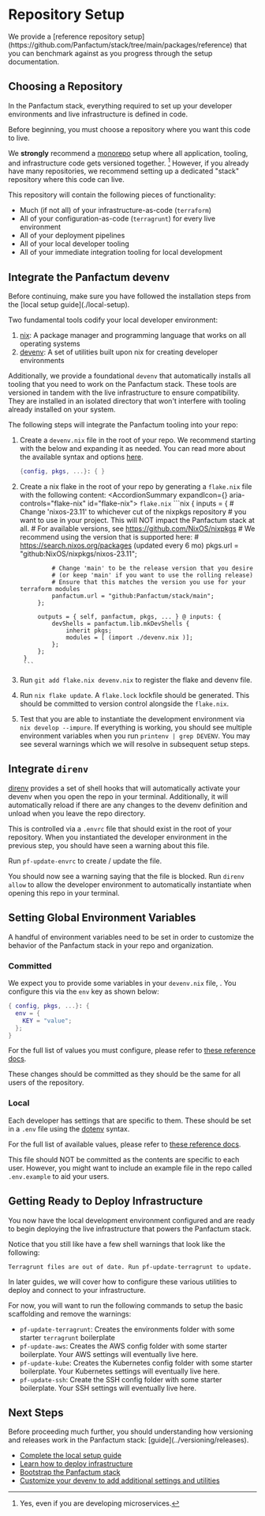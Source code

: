 
# Repository Setup

<MarkdownAlert severity="info">
    We provide a [reference repository setup](https://github.com/Panfactum/stack/tree/main/packages/reference) that you can benchmark against as you progress through the setup documentation.
</MarkdownAlert>

## Choosing a Repository

In the Panfactum stack, everything required to set up your developer environments and live infrastructure
is defined in code.

Before beginning, you must choose a repository where you want this code to live.

We **strongly** recommend a [monorepo](https://en.wikipedia.org/wiki/Monorepo) setup where all application, tooling,
and infrastructure code gets versioned together. [^1] However, if you already have many repositories, we recommend
setting up a dedicated "stack" repository where this code can live.

[^1]: Yes, even if you are developing microservices.

This repository will contain the following pieces of functionality:

- Much (if not all) of your infrastructure-as-code (`terraform`)
- All of your configuration-as-code (`terragrunt`) for every live environment
- All of your deployment pipelines
- All of your local developer tooling
- All of your immediate integration tooling for local development

## Integrate the Panfactum devenv

<MarkdownAlert severity="warning">
    Before continuing, make sure you have followed the installation steps from the [local setup guide](./local-setup).
</MarkdownAlert>

Two fundamental tools codify your local developer environment:

1. [nix](https://nix.dev/index.html): A package manager and programming language that works on all operating systems
2. [devenv](https://devenv.sh/): A set of utilities built upon nix for creating developer environments

Additionally, we provide a foundational `devenv` that automatically installs all tooling that you need to work on
the Panfactum stack. These tools are versioned in tandem with the live infrastructure to ensure compatibility. They are installed in
an isolated directory that won't interfere with tooling already installed on your system.

The following steps will integrate the Panfactum tooling into your repo:

1. Create a `devenv.nix` file in the root of your repo. We recommend starting with the below and expanding it
as needed. You can read more about the available syntax and options [here](https://devenv.sh/basics/).

    ```nix
    {config, pkgs, ...}: { }
    ```

2. Create a nix flake in the root of your repo by generating a `flake.nix` file
with the following content:
    <Accordion>
    <AccordionSummary expandIcon={<ArrowDropDownIcon />} aria-controls="flake-nix" id="flake-nix">
        `flake.nix`
    </AccordionSummary>
    <AccordionDetails>
        ```nix
        {
            inputs = {
                # Change 'nixos-23.11' to whichever cut of the nixpkgs repository
                # you want to use in your project. This will NOT impact the Panfactum stack at all.
                # For available versions, see https://github.com/NixOS/nixpkgs
                # We recommend using the version that is supported here:
                # https://search.nixos.org/packages (updated every 6 mo)
                pkgs.url = "github:NixOS/nixpkgs/nixos-23.11";

                # Change 'main' to be the release version that you desire
                # (or keep 'main' if you want to use the rolling release)
                # Ensure that this matches the version you use for your terraform modules
                panfactum.url = "github:Panfactum/stack/main";
            };

            outputs = { self, panfactum, pkgs, ... } @ inputs: {
                devShells = panfactum.lib.mkDevShells {
                    inherit pkgs;
                    modules = [ (import ./devenv.nix )];
                };
            };
        }
        ```
    </AccordionDetails>
    </Accordion>

3. Run `git add flake.nix devenv.nix` to register the flake and devenv file.

4. Run `nix flake update`. A `flake.lock` lockfile should be generated. This should be committed to version control
alongside the `flake.nix`.

5. Test that you are able to instantiate the development environment via `nix develop --impure`. If everything is working,
you should see multiple environment variables when you run `printenv | grep DEVENV`. You may see several warnings which we will resolve in subsequent setup steps.

## Integrate `direnv`

[direnv](https://direnv.net/) provides a set of shell hooks that will automatically activate your devenv
when you open the repo in your terminal. Additionally, it will automatically reload if there are any changes to the devenv
definition and unload when you leave the repo directory.

This is controlled via a `.envrc` file that should exist in the root of your repository. When you instantiated
the developer environment in the previous step, you should have seen a warning about this file.

Run `pf-update-envrc` to create / update the file.

You should now see a warning saying that the file is blocked. Run `direnv allow` to allow the developer environment
to automatically instantiate when opening this repo in your terminal.

## Setting Global Environment Variables

A handful of environment variables need to be set in order to customize the behavior
of the Panfactum stack in your repo and organization.

### Committed

We expect you to provide some variables in your `devenv.nix` file, . You configure this via the `env` key as shown below:

```nix
{ config, pkgs, ...}: {
  env = {
    KEY = "value";
  };
}
```

For the full list of values you must configure, please refer to [these reference docs](../../reference/repo-variables).

These changes should be committed as they should be the same for all users of the repository.

### Local

Each developer has settings that are specific to them. These should be set in a `.env` file using the [dotenv](https://www.dotenv.org/docs/)
syntax.

For the full list of available values, please refer to [these reference docs](../../reference/dotenv).

This file should NOT be committed as the contents are specific to each user. However, you might want to include an example
file in the repo called `.env.example` to aid your users.

## Getting Ready to Deploy Infrastructure

You now have the local development environment configured and are ready to begin deploying the live infrastructure
that powers the Panfactum stack.

Notice that you still like have a few shell warnings that look like the following:

`Terragrunt files are out of date. Run pf-update-terragrunt to update.`

In later guides, we will cover how to configure these various utilities to deploy and connect to your infrastructure.

For now, you will want to run the following commands to setup the basic scaffolding and remove the warnings:

- `pf-update-terragrunt`: Creates the environments folder with some starter `terragrunt` boilerplate
- `pf-update-aws`: Creates the AWS config folder with some starter boilerplate. Your AWS settings will eventually live here.
- `pf-update-kube`: Creates the Kubernetes config folder with some starter boilerplate. Your Kubernetes settings will eventually live here.
- `pf-update-ssh`: Create the SSH config folder with some starter boilerplate. Your SSH settings will eventually live here.

## Next Steps

<MarkdownAlert severity="warning">
    Before proceeding much further, you should understanding how versioning and releases work in the Panfactum stack:
    [guide](../versioning/releases).
</MarkdownAlert>

- [Complete the local setup guide](./local-setup)
- [Learn how to deploy infrastructure](../terraforming/overview)
- [Bootstrap the Panfactum stack](../bootstrapping/overview)
- [Customize your devenv to add additional settings and utilities](../developer-environment/customizing)